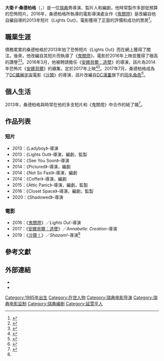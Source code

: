 {{noteTA
|G1=Movie
|G2=Show
}}
{{Infobox entertainer
| type = 導演
| name = 大衛·F·桑德柏格
| foreignname = {{lang|en|David F. Sandberg}}
| image = David F. Sandberg by Gage Skidmore 5.jpg
| caption = 桑德柏格於2019年的[[WonderCon|WonderCon]]
| birth_name = 大衛·桑德柏格<br>（{{lang|en|David Sandberg}}）
| birth_date = {{Birth date and age|1981|12|23}}
| birth_place = 瑞典[[延雪平|延雪平]]
| occupation = [[導演|導演]]、[[电影制片人|監製]]、[[編劇|編劇]]
| yearsactive = 2013年至今
| spouse = {{marriage|{{le|蘿塔·洛斯滕|Lotta Losten}}|2013}}
| children = 
}}
'''大衛·F·桑德柏格'''（{{lang-en|David F. Sandberg}}，{{bd|1981年|12月23日}}）是一位[[瑞典|瑞典]]男導演、製片人和編劇，他時常製作多部低預算的恐怖短片。2016年，桑德柏格所執導的電影導演處女作《[[鬼關燈|鬼關燈]]》是改編自他自編自導的2013年短片《Lights Out》，電影獲得了正面的評價和成功的票房<ref name="toro_'Lig">{{Cite web| title = 'Lights Out': David F. Sandberg goes from YouTube to Hollywood| author = Slotek, Jim| work = Toronto Sun| date = 2016-07-21| accessdate = 2016-07-25| url = http://www.torontosun.com/2016/07/21/lights-out-david-f-sandberg-goes-from-youtube-to-hollywood| archive-date = 2017-07-28| archive-url = https://web.archive.org/web/20170728163911/http://www.torontosun.com/2016/07/21/lights-out-david-f-sandberg-goes-from-youtube-to-hollywood| dead-url = no}}</ref>。

== 職業生涯 ==
債務累累的桑德柏格於2013年拍了恐怖短片《Lights Out》而在網上獲得了關注。後來，他改編自其短片而執導了《[[鬼關燈|鬼關燈]]》，電影於2016年上映並獲得了極高的讚譽<ref name="lati_HowD">{{Cite web| title = How David Sandberg turned a viral-short sensation into a horror feature with 'Lights Out'| last = Zeitchik| first = Steven| work = Los Angeles Times| date = 8 June 2016| accessdate = 2016-07-25| url = http://www.latimes.com/entertainment/movies/la-et-mn-laff-lights-out-david-sandberg-20160602-snap-story.html| archive-date = 2021-01-19| archive-url = https://web.archive.org/web/20210119034607/https://www.latimes.com/entertainment/movies/la-et-mn-laff-lights-out-david-sandberg-20160602-snap-story.html| dead-url = no}}</ref><ref name="forb_'Lig">{{Cite web| title = 'Lights Out' Director David F. Sandberg Talks Going From Zero To $5 Million Budgets And His Hollywood Horror Story| last = Thompson| first = Simon| work = Forbes| date = 21 July 2016| accessdate = 2016-07-25| url = http://www.forbes.com/sites/simonthompson/2016/07/21/lights-out-director-talks-going-from-zero-to-5-million-budgets-and-his-hollywood-horror-story/#3e1054a71e6f| archive-date = 2019-12-07| archive-url = https://web.archive.org/web/20191207192328/https://www.forbes.com/sites/simonthompson/2016/07/21/lights-out-director-talks-going-from-zero-to-5-million-budgets-and-his-hollywood-horror-story/#3e1054a71e6f| dead-url = no}}</ref>。2016年3月，他被聘請擔任《[[安娜貝爾：造孽|安娜貝爾：造孽]]》的導演，該片為2014年恐怖片《[[安娜貝爾_(電影)|安娜貝爾]]》的續集，定於2017年上映<ref name="holl_HowN">{{Cite web| title = How New Line Cinema Is Making a Killing in Horror| author = Borys Kit| work = The Hollywood Reporter| date = 2016-07-21| accessdate = 2016-07-25| url = http://www.hollywoodreporter.com/news/how-new-line-cinema-is-912458| archive-date = 2021-01-16| archive-url = https://web.archive.org/web/20210116182615/https://www.hollywoodreporter.com/news/how-new-line-cinema-is-912458| dead-url = no}}</ref><ref name="pare_‘Ann">{{Cite web| title = ‘Annabelle 2’ Release Date, Latest News & Updates: ‘Annabelle’ Sequel Bringing More Evil Dolls To Haunt Orphans? Instagram Photos Hint Start Of Filming| author = Kristine Walker| work = Parent Herald| date = 2016-07-02| accessdate = 2016-07-25| url = http://www.parentherald.com/articles/52395/20160702/annabelle-2-release-date-latest-news-updates-annabelle-sequel-bringing-more-evil-dolls-haunt-orphans-instagram-photos-hint-start-filming.htm| archive-date = 2018-06-12| archive-url = https://web.archive.org/web/20180612162257/https://www.parentherald.com/articles/52395/20160702/annabelle-2-release-date-latest-news-updates-annabelle-sequel-bringing-more-evil-dolls-haunt-orphans-instagram-photos-hint-start-filming.htm| dead-url = no}}</ref>。2017年7月，桑德柏格成為了[[DC擴展宇宙|DC擴展宇宙]]電影《[[沙贊_(電影)|沙贊]]》的導演，該片改編自[[DC漫畫|DC漫畫]]旗下的[[驚奇隊長_(DC漫畫)|同名角色]]<ref name="Shazam">{{Cite web| title = 'Shazam!' Is Next DC Movie to Shoot (Exclusive)| author = Borys Kit| work = Hollywoodreporter| url = http://www.hollywoodreporter.com/heat-vision/shazam-is-next-dc-movie-shoot-1022821| date = 2016-07-02| accessdate = 2016-07-25| archive-date = 2017-07-22| archive-url = https://web.archive.org/web/20170722071311/http://www.hollywoodreporter.com/heat-vision/shazam-is-next-dc-movie-shoot-1022821| dead-url = no}}</ref>。

== 個人生活 ==
2013年，桑德柏格與時常在他的多支短片和《鬼關燈》中合作的{{le|蘿塔·洛斯滕|Lotta Losten}}結了婚<ref name="worl_Ligh">{{Cite web| title = Lights Out’s David F. Sandberg and Lotta Losten are living their own Hollywood rags to riches story| author = Mintchell, Fredrick| work = World Tech Today| date = 2016-07-22| accessdate = 2016-07-25| url = http://www.worldtechtoday.com/2016/07/22/32944/lights-outs-david-f-sandberg-and-lotta-losten-are-living-their-own-hollywood-rags-to-riches-story.html| archive-date = 2019-09-30| archive-url = https://web.archive.org/web/20190930201831/http://www.worldtechtoday.com/2016/07/22/32944/lights-outs-david-f-sandberg-and-lotta-losten-are-living-their-own-hollywood-rags-to-riches-story.html| dead-url = no}}</ref>。

== 作品列表 ==
=== 短片 ===
*2013：《Ladyboy》-導演
*2013：《Lights Out》-導演，編劇，監製
*2014：《See You Soon》-導演
*2014：《Pictured》-導演，編劇
*2014：《Not So Fast》-導演，編劇
*2014：《Coffer》-導演，編劇
*2015：《Attic Panic》-導演，編劇，監製
*2016：《Closet Space》-導演，編劇，監製
*2020：《Shadowed》-導演

=== 電影 ===
*2016：《[[鬼關燈|鬼關燈]]》／''Lights Out''-導演
*2017：《[[安娜貝爾：造孽|安娜貝爾：造孽]]》／''Annabelle: Creation''-導演
*2019：《[[沙贊！_(電影)|沙贊！]]》／''Shazam!''-導演<ref name="Shazam" />

== 參考文獻 ==
{{reflist|30em}}

== 外部連結 ==
* {{IMDb name|2497546}}
* {{twitter|ponysmasher}}

{{David F. Sandberg}}
{{DEFAULTSORT:Sandberg, David F.}}
[[Category:1985年出生|Category:1985年出生]]
[[Category:在世人物|Category:在世人物]]
[[Category:瑞典电影导演|Category:瑞典电影导演]]
[[Category:瑞典电影监制|Category:瑞典电影监制]]
[[Category:瑞典编剧|Category:瑞典编剧]]
[[Category:延雪平人|Category:延雪平人]]